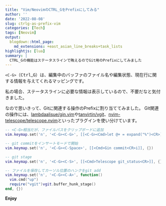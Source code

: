 ```yaml
---
title: "Vim/NeovimのCTRL_GをPrefixにしてみる"
author: ''
date: '2022-08-08'
slug: ctrlg-as-prefix-vim
categories: [Tech]
tags: [Neovim]
output:
  blogdown::html_page:
    md_extensions: +east_asian_line_breaks+task_lists
highlightjs: [lua]
summary: |
  CTRL_Gの機能はステータスラインで賄えるのでGit用のPrefixにしてみました
---
```


`<C-G>`（<kbd>Ctrl</kbd>_<kbd>G</kbd>）は、編集中のバッファのファイル名や編集状態、現在行に関する情報を与えてくれるマッピングです。

私の場合、ステータスラインに必要な情報は表示しているので、不要だなと気付きました。

なので思いきって、Gitに関連する操作のPrefixに割り当ててみました。
Git関連の操作には、[lambdaalisue/gin.vim](https://github.com/lambdalisue/gin.vim)や[tanvirtin/vgit](https://github.com/tanvirtin/vgit.nvim)、[nvim-telescope/telescope.nvim](https://github.com/nvim-telescope/telescope.nvim)といったプラグインを使い分けています。

``` lua
-- <C-G>相当だが、ファイルパスをクリップボードに追加
vim.keymap.set('n', '<C-G><C-G>', [[<C-G><Cmd>let @+ = expand("%")<CR>]], {})

-- git commitをインサートモードで開始
vim.keymap.set('n', '<C-G><C-Space>', [[<Cmd>Gin commit<CR>i]], {})

-- git stage
vim.keymap.set('n', '<C-G><C-S>', [[<Cmd>Telescope git_status<CR>]], {})

-- ファイルを保存してカーソル位置のハンクをgit add
vim.keymap.set('n', '<C-G><C-A>', function()
  vim.cmd("up")
  require("vgit")vgit.buffer_hunk_stage()
end, {})
```

**Enjoy**
